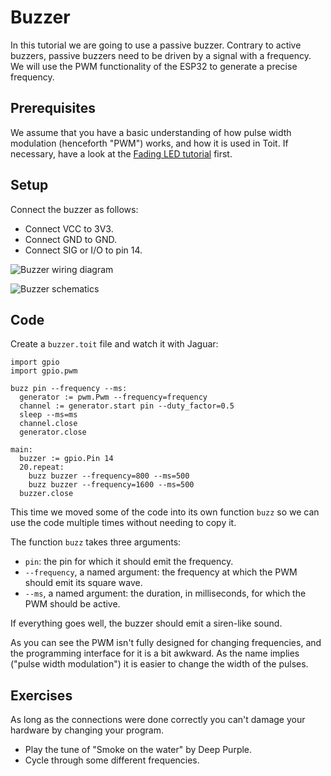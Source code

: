 
# Buzzer
In this tutorial we are going to use a passive buzzer. Contrary to
active buzzers, passive buzzers need to be driven by a signal with
a frequency. We will use the PWM functionality of the ESP32 to generate
a precise frequency.

## Prerequisites
We assume that you have a basic understanding of how pulse width modulation
(henceforth "PWM") works, and how it is used in Toit. If necessary, have
a look at the [Fading LED tutorial](../pwm_led) first.

## Setup
Connect the buzzer as follows:
- Connect VCC to 3V3.
- Connect GND to GND.
- Connect SIG or I/O to pin 14.

<img
  src={BuzzerDiagram}
  alt="Buzzer wiring diagram"
/>

<img
  src={BuzzerSchematics}
  alt="Buzzer schematics"
/>

## Code
Create a `buzzer.toit` file and watch it with Jaguar:

``` toit
import gpio
import gpio.pwm

buzz pin --frequency --ms:
  generator := pwm.Pwm --frequency=frequency
  channel := generator.start pin --duty_factor=0.5
  sleep --ms=ms
  channel.close
  generator.close

main:
  buzzer := gpio.Pin 14
  20.repeat:
    buzz buzzer --frequency=800 --ms=500
    buzz buzzer --frequency=1600 --ms=500
  buzzer.close
```


This time we moved some of the code into its own function
`buzz` so we can use the code multiple times without needing to copy it.

The function `buzz` takes three arguments:
* `pin`: the pin for which it should emit the frequency.
* `--frequency`, a named argument: the frequency at which the PWM
  should emit its square wave.
* `--ms`, a named argument: the duration, in milliseconds, for which
  the PWM should be active.

If everything goes well, the buzzer should emit a siren-like sound.

As you can see the PWM isn't fully designed for changing frequencies, and
the programming interface for it is a bit awkward. As the name implies
("pulse width modulation") it is easier to change the width of the pulses.

## Exercises
As long as the connections were done correctly you can't damage your
hardware by changing your program.

- Play the tune of "Smoke on the water" by Deep Purple.
- Cycle through some different frequencies.

